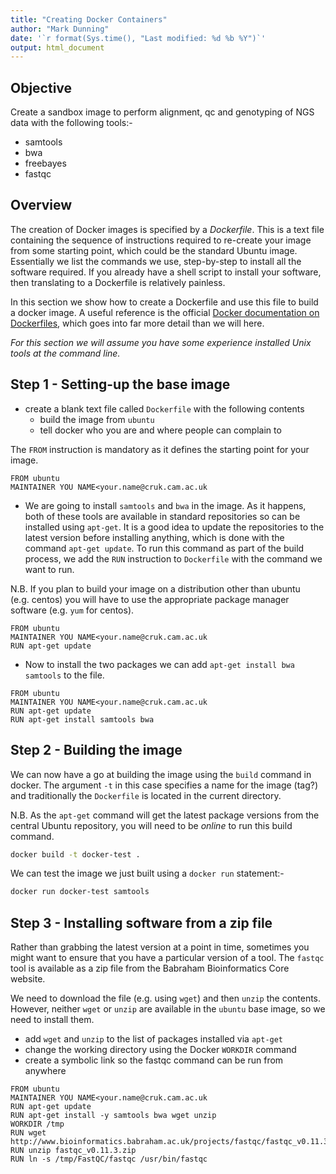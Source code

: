 ```yaml
---
title: "Creating Docker Containers"
author: "Mark Dunning"
date: '`r format(Sys.time(), "Last modified: %d %b %Y")`'
output: html_document
---
```


## Objective

Create a sandbox image to perform alignment, qc and genotyping of NGS data with the following tools:-

- samtools
- bwa
- freebayes
- fastqc

## Overview

The creation of Docker images is specified by a *Dockerfile*. This is a text file containing the sequence of instructions required to re-create your image from some starting point, which could be the standard Ubuntu image. Essentially we list the commands we use, step-by-step to install all the software required. If you already have a shell script to install your software, then translating to a Dockerfile is relatively painless.

In this section we show how to create a Dockerfile and use this file to build a docker image. A useful reference is the official [Docker documentation on Dockerfiles](https://docs.docker.com/engine/reference/builder/), which goes into far more detail than we will here.

*For this section we will assume you have some experience installed Unix tools at the command line.*

## Step 1 - Setting-up the base image

- create a blank text file called `Dockerfile` with the following contents
    + build the image from `ubuntu`
    + tell docker who you are and where people can complain to

The `FROM` instruction is mandatory as it defines the starting point for your image. 

```
FROM ubuntu
MAINTAINER YOU NAME<your.name@cruk.cam.ac.uk
```

- We are going to install `samtools` and `bwa` in the image. As it happens, both of these tools are available in standard repositories so can be installed using `apt-get`. It is a good idea to update the repositories to the latest version before installing anything, which is done with the command `apt-get update`. To run this command as part of the build process, we add the `RUN` instruction to `Dockerfile` with the command we want to run.

N.B. If you plan to build your image on a distribution other than ubuntu (e.g. centos) you will have to use the appropriate package manager software (e.g. `yum` for centos).

```
FROM ubuntu
MAINTAINER YOU NAME<your.name@cruk.cam.ac.uk
RUN apt-get update
```

- Now to install the two packages we can add `apt-get install bwa samtools` to the file.

```
FROM ubuntu
MAINTAINER YOU NAME<your.name@cruk.cam.ac.uk
RUN apt-get update
RUN apt-get install samtools bwa
```

## Step 2 - Building the image

We can now have a go at building the image using the `build` command in docker. The argument `-t` in this case specifies a name for the image (tag?) and traditionally the `Dockerfile` is located in the current directory.

N.B. As the `apt-get` command will get the latest package versions from the central Ubuntu repository, you will need to be *online* to run this build command.

```bash
docker build -t docker-test .
```

We can test the image we just built using a `docker run` statement:-

```bash
docker run docker-test samtools
```

## Step 3 - Installing software from a zip file

Rather than grabbing the latest version at a point in time, sometimes you might want to ensure that you have a particular version of a tool. The `fastqc` tool is available as a zip file from the Babraham Bioinformatics Core website. 

We need to download the file (e.g. using `wget`) and then `unzip` the contents. However, neither `wget` or `unzip` are available in the `ubuntu` base image, so we need to install them.

- add `wget` and `unzip` to the list of packages installed via `apt-get`
- change the working directory using the Docker `WORKDIR` command
- create a symbolic link so the fastqc command can be run from anywhere

```
FROM ubuntu
MAINTAINER YOU NAME<your.name@cruk.cam.ac.uk
RUN apt-get update
RUN apt-get install -y samtools bwa wget unzip
WORKDIR /tmp
RUN wget http://www.bioinformatics.babraham.ac.uk/projects/fastqc/fastqc_v0.11.3.zip
RUN unzip fastqc_v0.11.3.zip
RUN ln -s /tmp/FastQC/fastqc /usr/bin/fastqc
```